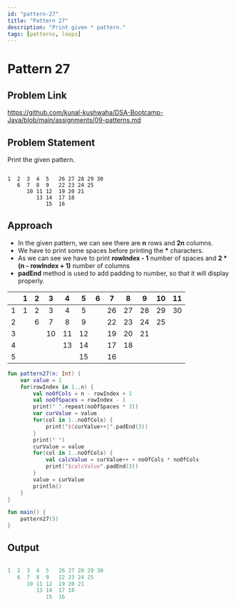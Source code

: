 ```yaml
---
id: "pattern-27"
title: "Pattern 27"
description: "Print given * pattern."
tags: [patterns, loops]
---
```




# Pattern 27

## Problem Link

https://github.com/kunal-kushwaha/DSA-Bootcamp-Java/blob/main/assignments/09-patterns.md

## Problem Statement

Print the given pattern.

```text

1  2  3  4  5   26 27 28 29 30 
   6  7  8  9   22 23 24 25 
      10 11 12  19 20 21 
         13 14  17 18 
            15  16 

```
## Approach

- In the given pattern, we can see there are **n** rows and **2n** columns.
- We have to print some spaces before printing the **\*** characters.
- As we can see we have to print **rowIndex - 1** number of spaces and **2 * (n - rowIndex + 1)** number of columns 
- **padEnd** method is used to add padding to number, so that it will display properly.

<TableWrapper rows="5" cols="2n = 5">

|   	| 1 	| 2 	|  3 	|  4 	|  5 	| 6 	|  7 	|  8 	|  9 	| 10 	| 11 	|
|:-:	|:-:	|:-:	|:--:	|:--:	|:--:	|:-:	|:--:	|:--:	|:--:	|:--:	|:--:	|
| 1 	| 1 	| 2 	|  3 	|  4 	|  5 	|   	| 26 	| 27 	| 28 	| 29 	| 30 	|
| 2 	|   	| 6 	|  7 	|  8 	|  9 	|   	| 22 	| 23 	| 24 	| 25 	|    	|
| 3 	|   	|   	| 10 	| 11 	| 12 	|   	| 19 	| 20 	| 21 	|    	|    	|
| 4 	|   	|   	|    	| 13 	| 14 	|   	| 17 	| 18 	|    	|    	|    	|
| 5 	|   	|   	|    	|    	| 15 	|   	| 16 	|    	|    	|    	|    	|

</TableWrapper>

<Tabs>
<TabItem value="kotlin" label="Kotlin">
<SolutionAuthor name="@msvhora"/>

```kt
fun pattern27(n: Int) {
    var value = 1
    for(rowIndex in 1..n) {
		val noOfCols = n - rowIndex + 1
        val noOfSpaces = rowIndex - 1
        print(" ".repeat(noOfSpaces * 3))
        var curValue = value
        for(col in 1..noOfCols) {
            print("${curValue++}".padEnd(3))
        }
        print(" ")
        curValue = value
        for(col in 1..noOfCols) {
            val calcValue = curValue++ + noOfCols * noOfCols
            print("$calcValue".padEnd(3))
        }
        value = curValue
        println()
    }
}

fun main() {	
    pattern27(5)
}
```
</TabItem>
</Tabs>

## Output

```kt

1  2  3  4  5   26 27 28 29 30 
   6  7  8  9   22 23 24 25 
      10 11 12  19 20 21 
         13 14  17 18 
            15  16 

```